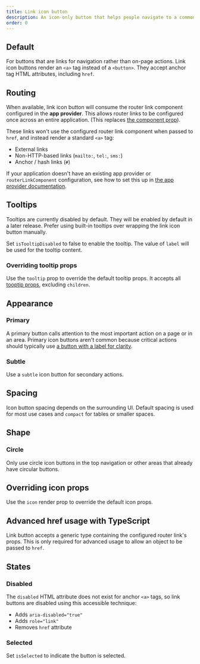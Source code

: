 ```yaml
---
title: Link icon button
description: An icon-only button that helps people navigate to a common link or page location.
order: 0
---
```




## Default

For buttons that are links for navigation rather than on-page actions. Link icon buttons render an
`<a>` tag instead of a `<button>`. They accept anchor tag HTML attributes, including `href`.

<Example Component={LinkIconButton} packageName="@atlaskit/button" />

## Routing

When available, link icon button will consume the router link component configured in the **app
provider**. This allows router links to be configured once across an entire application. (This
replaces [the component prop](/components/button/button-legacy/examples#routing)).

These links won't use the configured router link component when passed to `href`, and instead render
a standard `<a>` tag:

- External links
- Non-HTTP-based links (`mailto:`, `tel:`, `sms:`)
- Anchor / hash links (`#`)

If your application doesn't have an existing app provider or `routerLinkComponent` configuration,
see how to set this up in
[the app provider documentation](/components/app-provider/examples#router-links).

## Tooltips

<SectionMessage appearance="information">
	Tooltips are currently disabled by default. They will be enabled by default in a later release.
	Prefer using built-in tooltips over wrapping the link icon button manually.
</SectionMessage>

Set `isTooltipDisabled` to false to enable the tooltip. The value of `label` will be used for the
tooltip content.

<Example Component={LinkIconButtonTooltip} packageName="@atlaskit/button" />

### Overriding tooltip props

Use the `tooltip` prop to override the default tooltip props. It accepts all
[tooptip props](/components/tooltip/code), excluding `children`.

<Example Component={LinkIconButtonTooltipOptions} packageName="@atlaskit/button" />

## Appearance

### Primary

A primary button calls attention to the most important action on a page or in an area. Primary icon
buttons aren't common because critical actions should typically use
[a button with a label for clarity](/components/button).

<Example Component={LinkIconButtonPrimary} packageName="@atlaskit/button" />

### Subtle

Use a `subtle` icon button for secondary actions.

<Example Component={LinkIconButtonSubtle} packageName="@atlaskit/button" />

## Spacing

Icon button spacing depends on the surrounding UI. Default spacing is used for most use cases and
`compact` for tables or smaller spaces.

<Example Component={LinkIconButtonSpacing} packageName="@atlaskit/button" />

## Shape

### Circle

Only use circle icon buttons in the top navigation or other areas that already have circular
buttons.

<Example Component={LinkIconButtonCircle} packageName="@atlaskit/button" />

## Overriding icon props

Use the `icon` render prop to override the default icon props.

<Example Component={LinkIconButtonIconOverrides} packageName="@atlaskit/button" />

## Advanced href usage with TypeScript

Link button accepts a generic type containing the configured router link's props. This is only
required for advanced usage to allow an object to be passed to `href`.

<Example
	Component={LinkIconButtonWithRouting}
	packageName="@atlaskit/button"
	appearance="source-only"
	isCodeSandboxDisabled
/>

## States

### Disabled

The `disabled` HTML attribute does not exist for anchor `<a>` tags, so link buttons are disabled
using this accessible technique:

- Adds `aria-disabled="true"`
- Adds `role="link"`
- Removes `href` attribute

<Example Component={LinkIconButtonDisabled} packageName="@atlaskit/button" />

### Selected

Set `isSelected` to indicate the button is selected.

<Example Component={LinkIconButtonSelected} packageName="@atlaskit/button" />
